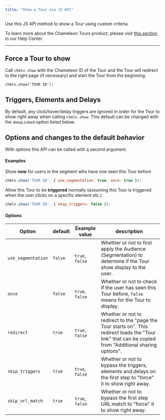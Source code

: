 ```yaml
---
title: "Show a Tour via JS API"
---
```


Use this JS API method to show a Tour using custom criteria

To learn more about the Chameleon Tours product, please visit [this section](https://help.chameleon.io/en/collections/74747-tours) in our Help Center.

---


## Force a Tour to show

Call `chmln.show`  with the Chameleon ID of the Tour and the Tour will redirect to the right page (if necessary) and start the Tour from the beginning.

```
chmln.show('TOUR ID');
```


## Triggers, Elements and Delays

By default, any click/hover/delay triggers are ignored in order for the Tour to show right away when calling `chmln.show`. This default can be changed with the `deepLinked`  option listed below.



## Options and changes to the default behavior

With options this API can be called with a second argument.


#### Examples

Show **now** for users in the segment who have noe seen this Tour before

```javascript
chmln.show('TOUR ID', { use_segmentation: true, once: true });
```

Allow this Tour to be **triggered** normally (assuming this Tour is triggered when the user clicks on a specific element etc.)

```javascript
chmln.show('TOUR ID', { skip_triggers: false });
```

#### Options

| Option       | default              | Example value | description                                                  |
| -------------- | ------------------- | ------------- | ------------------------------------------------------------ |
| `use_segmentation` | `false` | `true`, `false` | Whether or not to first apply the Audience (Segmentation) to determine if the Tour show display to the user. |
| `once`             | `false` | `true`, `false` | Whether or not to check if the user has seen this Tour before, `false` means for the Tour to display. |
| `redirect`         | `true`  | `true`, `false` | Whether or not to redirect to the "page the Tour starts on". This redirect loads the "Tour link" that can be copied from "Additional sharing options". |
| `skip_triggers`    | `true`  | `true`, `false` | Whether or not to bypass the triggers, elements and delays on the first step to "force" it to show right away. |
| `skip_url_match`   | `true`  | `true`, `false` | Whether or not to bypass the first step URL match to "force" it to show right away. |